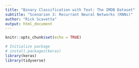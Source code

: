 ```yaml
---
title: "Binary Classification with Text: The IMDB Dataset"
subtitle: "Scenarion 3: Recurrant Neural Networks (RNNs)"
author: "Rick Scavetta"
output: html_document
---
```


```r
knitr::opts_chunk$set(echo = TRUE)

# Initialize package
# install.packages(keras)
library(keras)
library(tidyverse)
```
